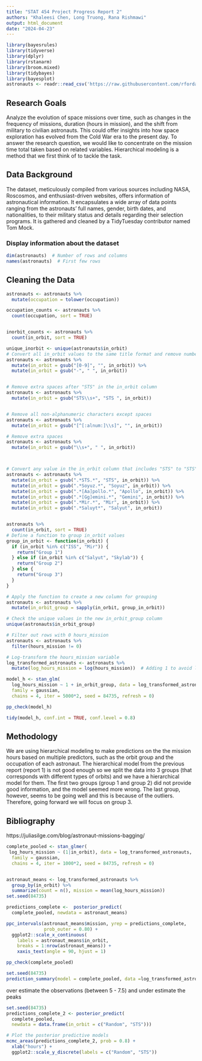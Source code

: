 ```yaml
---
title: "STAT 454 Project Progress Report 2"
authors: "Khaleesi Chen, Long Truong, Rana Rishmawi"
output: html_document
date: "2024-04-23"
---
```


```r
library(bayesrules)
library(tidyverse)
library(dplyr)
library(rstanarm)
library(broom.mixed)
library(tidybayes)
library(bayesplot)
astronauts <- readr::read_csv('https://raw.githubusercontent.com/rfordatascience/tidytuesday/master/data/2020/2020-07-14/astronauts.csv')
```

## Research Goals

Analyze the evolution of space missions over time, such as changes in the frequency of missions, duration (hours in mission), and the shift from military to civilian astronauts. This could offer insights into how space exploration has evolved from the Cold War era to the present day. To answer the research question, we would like to concentrate on the mission time total taken based on related variables. Hierarchical modeling is a method that we first think of to tackle the task.

## Data Background

The dataset, meticulously compiled from various sources including NASA, Roscosmos, and enthusiast-driven websites, offers information of astronautical information. It encapsulates a wide array of data points ranging from the astronauts' full names, gender, birth dates, and nationalities, to their military status and details regarding their selection programs. It is gathered and cleaned by a TidyTuesday contributor named Tom Mock.

### Display information about the dataset
```r
dim(astronauts)  # Number of rows and columns
names(astronauts)  # First few rows
```

## Cleaning the Data

```r
astronauts <- astronauts %>%
  mutate(occupation = tolower(occupation))

occupation_counts <- astronauts %>%
  count(occupation, sort = TRUE)


inorbit_counts <- astronauts %>%
  count(in_orbit, sort = TRUE)

unique_inorbit <- unique(astronauts$in_orbit)
# Convert all in_orbit values to the same title format and remove numbers behind
astronauts <- astronauts %>%
  mutate(in_orbit = gsub("[0-9]", "", in_orbit)) %>%
  mutate(in_orbit = gsub("-", " ", in_orbit))


# Remove extra spaces after "STS" in the in_orbit column
astronauts <- astronauts %>%
  mutate(in_orbit = gsub("STS\\s+", "STS ", in_orbit))


# Remove all non-alphanumeric characters except spaces
astronauts <- astronauts %>%
  mutate(in_orbit = gsub("[^[:alnum:]\\s]", "", in_orbit))

# Remove extra spaces
astronauts <- astronauts %>%
  mutate(in_orbit = gsub("\\s+", " ", in_orbit))



# Convert any value in the in_orbit column that includes "STS" to "STS"
astronauts <- astronauts %>%
  mutate(in_orbit = gsub(".*STS.*", "STS", in_orbit)) %>%
  mutate(in_orbit = gsub(".*Soyuz.*", "Soyuz", in_orbit)) %>%
  mutate(in_orbit = gsub(".*[Aa]pollo.*", "Apollo", in_orbit)) %>%
  mutate(in_orbit = gsub(".*[Gg]emini.*", "Gemini", in_orbit)) %>%
  mutate(in_orbit = gsub(".*Mir.*", "Mir", in_orbit)) %>%
  mutate(in_orbit = gsub(".*Saluyt*", "Salyut", in_orbit)) 


astronauts %>%
  count(in_orbit, sort = TRUE)
# Define a function to group in_orbit values
group_in_orbit <- function(in_orbit) {
  if (in_orbit %in% c("ISS", "Mir")) {
    return("Group 1")
  } else if (in_orbit %in% c("Salyut", "Skylab")) {
    return("Group 2")
  } else {
    return("Group 3")
  }
}

# Apply the function to create a new column for grouping
astronauts <- astronauts %>%
  mutate(in_orbit_group = sapply(in_orbit, group_in_orbit))

# Check the unique values in the new in_orbit_group column
unique(astronauts$in_orbit_group)
```
```r
# Filter out rows with 0 hours_mission
astronauts <- astronauts %>%
  filter(hours_mission != 0)

# Log-transform the hours_mission variable
log_transformed_astronauts <- astronauts %>%
  mutate(log_hours_mission = log(hours_mission))  # Adding 1 to avoid log(0)

```

```r
model_h <- stan_glm(
  log_hours_mission ~ 1 + in_orbit_group, data = log_transformed_astronauts,
  family = gaussian,
  chains = 4, iter = 5000*2, seed = 84735, refresh = 0)
```

```r
pp_check(model_h)
```

```r
tidy(model_h, conf.int = TRUE, conf.level = 0.8)
```

## Methodology
We are using hierarchical modeling to make predictions on the the mission hours based on multiple predictors, such as the orbit group and the occupation of each astronaut. 
The hierarchical model from the previous report (report 1) is not good enough so we split the data into 3 groups (that corresponds with different types of orbits) and we have a hierarchical model for them. The first two groups (group 1 and group 2) did not provide good information, and the model seemed more wrong. The last group, however, seems to be going well and this is because of the outliers. Therefore, going forward we will focus on group 3. 

## Bibliography

https://juliasilge.com/blog/astronaut-missions-bagging/

```r
complete_pooled <- stan_glmer(
 log_hours_mission ~ (1|in_orbit), data = log_transformed_astronauts,
  family = gaussian,
  chains = 4, iter = 1000*2, seed = 84735, refresh = 0)


astronaut_means <- log_transformed_astronauts %>%
  group_by(in_orbit) %>%
  summarize(count = n(), mission = mean(log_hours_mission))
set.seed(84735)

predictions_complete <-  posterior_predict(
  complete_pooled, newdata = astronaut_means)

ppc_intervals(astronaut_means$mission, yrep = predictions_complete,
              prob_outer = 0.80) +
  ggplot2::scale_x_continuous(
    labels = astronaut_means$in_orbit,
    breaks = 1:nrow(astronaut_means)) +
    xaxis_text(angle = 90, hjust = 1)

pp_check(complete_pooled)

set.seed(84735)
prediction_summary(model = complete_pooled, data =log_transformed_astronauts)
```
over estimate the observations (between 5 - 7.5) and under estimate the peaks
```r
set.seed(84735)
predictions_complete_2 <- posterior_predict(
  complete_pooled,
  newdata = data.frame(in_orbit = c("Random", "STS")))

# Plot the posterior predictive models
mcmc_areas(predictions_complete_2, prob = 0.8) +
  xlab("hours") +
  ggplot2::scale_y_discrete(labels = c("Random", "STS"))

```
